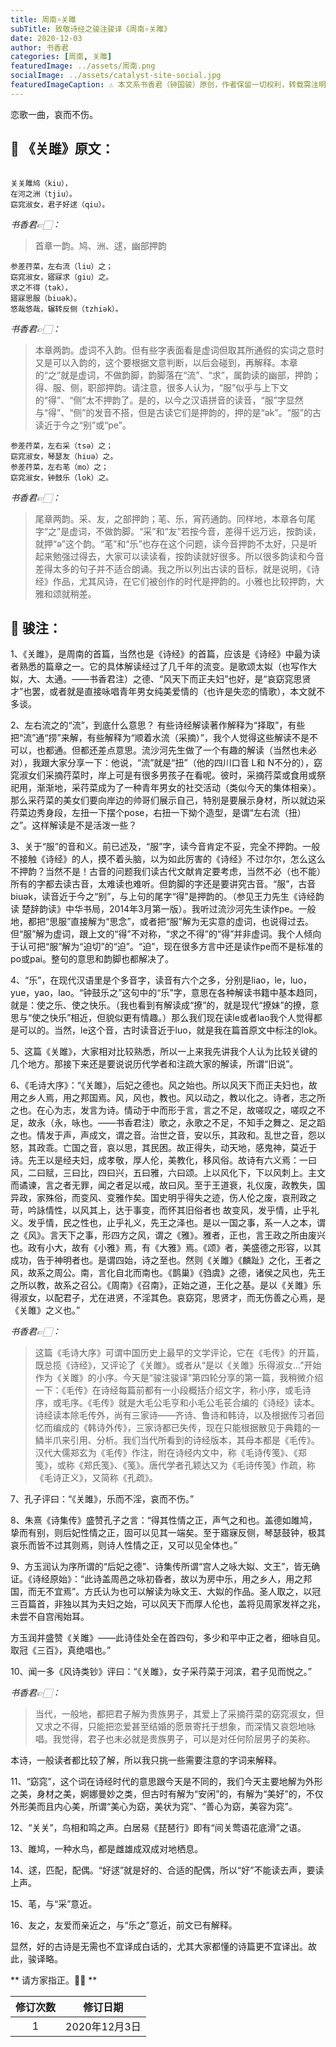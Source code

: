 ```yaml
---
title: 周南∘关雎
subTitle: 致敬诗经之骏注骏译《周南∘关雎》 
date: 2020-12-03 
author: 书香君
categories: [周南, 关雎]
featuredImage: ../assets/周南.png
socialImage: ../assets/catalyst-site-social.jpg
featuredImageCaption: ⚠️️ 本文系书香君（钟国骏）原创，作者保留一切权利，转载需注明出处。
---
```


恋歌一曲，哀而不伤。

## 🌼 《关雎》原文：
```

关关雎鸠（kiu），
在河之洲（tjiu）。
窈窕淑女，君子好逑（qiu）。

```
*书香君👉🏻：* 

> 首章一韵。鸠、洲、逑，幽部押韵

```
参差荇菜，左右流（liu）之；
窈窕淑女，寤寐求（giu）之。
求之不得（tək），
寤寐思服（biuək）。
悠哉悠哉，辗转反侧（tzhiək）。

```
*书香君👉🏻：* 

> 本章两韵。虚词不入韵。但有些字表面看是虚词但取其所通假的实词之意时又是可以入韵的，这个要根据文意判断，以后会碰到，再解释。本章的“之”就是虚词，不做韵脚，韵脚落在“流”、“求”，属韵读的幽部，押韵；得、服、侧，职部押韵。请注意，很多人认为，“服”似乎与上下文的“得”、“侧”太不押韵了。是的，以今之汉语拼音的读音，“服”字显然与“得”、“侧”的发音不搭，但是古读它们是押韵的，押的是“ək”。“服”的古读近于今之“别”或“pe”。

```
参差荇菜，左右采（tsə）之；
窈窕淑女，琴瑟友（hiuə）之。
参差荇菜，左右芼（mo）之；
窈窕淑女，钟鼓乐（lok）之。

```
*书香君👉🏻：* 

> 尾章两韵。采、友，之部押韵；芼、乐，宵药通韵。同样地，本章各句尾字“之”是虚词，不做韵脚。“采”和“友”若按今音，差得千远万远，按韵读，就押“ə”这个韵。“芼”和“乐”也存在这个问题，读今音押韵不太好，只是听起来勉强过得去，大家可以读读看，按韵读就好很多。所以很多韵读和今音差得太多的句子并不适合朗诵。我之所以列出古读的音标，就是说明，《诗经》作品，尤其风诗，在它们被创作的时代是押韵的。小雅也比较押韵，大雅和颂就稍差。

## 🍁️ 骏注：

1、《关雎》，是周南的首篇，当然也是《诗经》的首篇，应该是《诗经》中最为读者熟悉的篇章之一。它的具体解读经过了几千年的流变。是歌颂太姒（也写作大姒，大、太通。——书香君注）之德、“风天下而正夫妇”也好，是“哀窈窕思贤才”也罢，或者就是直接咏唱青年男女纯美爱情的（也许是失恋的情歌），本文就不多谈。

2、左右流之的“流”，到底什么意思？
有些诗经解读著作解释为“择取”，有些把“流”通“捞”来解，有些解释为“顺着水流（采摘）”，我个人觉得这些解读不是不可以，也都通。但都还差点意思。流沙河先生做了一个有趣的解读（当然也未必对），我跟大家分享一下：他说，“流”就是“扭”（他的四川口音 L和 N不分的），窈窕淑女们采摘荇菜时，岸上可是有很多男孩子在看呢。彼时，采摘荇菜或食用或祭祀用，渐渐地，采荇菜成为了一种青年男女的社交活动（类似今天的集体相亲）。那么采荇菜的美女们要向岸边的帅哥们展示自己，特别是要展示身材，所以就边采荇菜边秀身段，左扭一下摆个pose，右扭一下拗个造型，是谓“左右流（扭）之”。这样解读是不是活泼一些？

3、关于“服”的音和义。前已述及，“服”字，读今音肯定不妥，完全不押韵。一般不接触《诗经》的人，摸不着头脑，以为如此厉害的《诗经》不过尔尔，怎么这么不押韵？当然不是！古音的问题我们读古代文献肯定要考虑，当然不必（也不能）所有的字都去读古音，太难读也难听。但韵脚的字还是要讲究古音。“服”，古音biuək，读音近于今之“别”，与上句的尾字“得”是押韵的。（参见王力先生《诗经韵读 楚辞韵读》中华书局，2014年3月第一版）。我听过流沙河先生读作pe。一般地，都把“思服”直接解为“思念”，或者把“服”解为无实意的虚词，也说得过去。但“服”解为虚词，跟上文的“得”不对称，“求之不得”的“得”并非虚词。我个人倾向于认可把“服”解为“迫切”的“迫”。“迫”，现在很多方言中还是读作pe而不是标准的po或pai。整句的意思和韵脚也都解决了。

4、“乐”，在现代汉语里是个多音字，读音有六个之多，分别是liao，le，luo，yue，yao，lao。“钟鼓乐之”这句中的“乐”字，意思在各种解读书籍中基本趋同，就是：使之乐、使之快乐。（我也看到有解读成“撩”的，就是现代“撩妹”的撩，意思与“使之快乐”相近，但貌似更有情趣。）那么我们现在读le或者lao我个人觉得都是可以的。当然，le这个音，古时读音近于luo，就是我在篇首原文中标注的lok。

5、这篇《关雎》，大家相对比较熟悉，所以一上来我先讲我个人认为比较关键的几个地方。那接下来还是要说说历代学者和注疏大家的解读，所谓“旧说”。

6、《毛诗大序》：“《关雎》，后妃之德也。风之始也。所以风天下而正夫妇也，故用之乡人焉，用之邦国焉。风，风也，教也。风以动之，教以化之。诗者，志之所之也。在心为志，发言为诗。情动于中而形于言，言之不足，故嗟叹之，嗟叹之不足，故永（永，咏也。——书香君注）歌之，永歌之不足，不知手之舞之、足之蹈之也。情发于声，声成文，谓之音。治世之音，安以乐，其政和。乱世之音，怨以怒，其政乖。亡国之音，哀以思，其民困。故正得失，动天地，感鬼神，莫近于诗。先王以是经夫妇，成孝敬，厚人伦，美教化，移风俗。故诗有六义焉：一曰风，二曰赋，三曰比，四曰兴，五曰雅，六曰颂。上以风化下，下以风刺上。主文而谲谏，言之者无罪，闻之者足以戒，故曰风。至于王道衰，礼仪废，政教失，国异政，家殊俗，而变风、变雅作矣。国史明乎得失之迹，伤人伦之废，哀刑政之苛，吟詠情性，以风其上，达于事变，而怀其旧俗者也 故变风，发乎情，止乎礼义。发乎情，民之性也，止乎礼义，先王之泽也。是以一国之事，系一人之本，谓之《风》。言天下之事，形四方之风，谓之《雅》。雅者，正也，言王政之所由废兴也。政有小大，故有《小雅》焉，有《大雅》焉。《颂》者，美盛德之形容，以其成功，告于神明者也。是谓四始，诗之至也。然则《关雎》《麟趾》之化，王者之风，故系之周公。南，言化自北而南也。《鹊巢》《驺虞》之德，诸侯之风也，先王之所以教，故系之召公。《周南》《召南》，正始之道，王化之基。是以《关雎》乐得淑女，以配君子，尤在进贤，不淫其色。哀窈窕，思贤才，而无伤善之心焉，是《关雎》之义也。”

*书香君👉🏻：* 

> 这篇《毛诗大序》可谓中国历史上最早的文学评论，它在《毛传》的开篇，既总揽《诗经》，又评论了《关雎》。或者从“是以《关雎》乐得淑女…”开始作为《关雎》的小序。今天是“骏注骏译”第四轮分享的第一篇，我稍微介绍一下：《毛传》在诗经每篇前都有一小段概括介绍文字，称小序，或毛诗序，或毛序。《毛传》就是大毛公毛亨和小毛公毛苌合编的《诗经》读本。诗经读本除毛传外，尚有三家诗——齐诗、鲁诗和韩诗，以及根据传习者回忆而编成的《韩诗外传》，三家诗都已失传，现在只能根据散见于典籍的一鳞半爪来引用、分析。我们当代所看到的诗经版本，其母本都是《毛传》。汉代大儒郑玄为《毛传》作注，附在诗经内文中，称《毛诗传笺》、《郑笺》，或称《郑氏笺》、《笺》。唐代学者孔颖达又为《毛诗传笺》作疏，称《毛诗正义》，又简称《孔疏》。

7、孔子评曰：“《关雎》，乐而不淫，哀而不伤。”

8、朱熹《诗集传》盛赞孔子之言：“得其性情之正，声气之和也。盖德如雎鸠，挚而有别，则后妃性情之正，固可以见其一端矣。至于寤寐反侧，琴瑟鼓钟，极其哀乐而皆不过其则焉，则诗人性情之正，又可以见全体也。”

9、方玉润认为序所谓的“后妃之德”、诗集传所谓“宫人之咏大姒、文王”，皆无确证。《诗经原始》：“此诗盖周邑之咏初昏者，故以为房中乐，用之乡人，用之邦国，而无不宜焉”。方氏认为也可以解读为咏文王、大姒的作品。圣人取之，以冠三百篇首，非独以其为夫妇之始，可以风天下而厚人伦也，盖将见周家发祥之兆，未尝不自宫闱始耳。

方玉润并盛赞《关雎》——此诗佳处全在首四句，多少和平中正之者，细咏自见。取冠《三百》，真绝唱也。”

10、闻一多《风诗类钞》评曰：“《关雎》，女子采荇菜于河滨，君子见而悦之。”

*书香君👉🏻：* 

> 当代，一般地，都把君子解为贵族男子，其爱上了采摘荇菜的窈窕淑女，但又求之不得，只能把恋爱甚至结婚的愿景寄托于想象，而深情又哀怨地咏唱。我觉得，君子也未必就是贵族男子，可以是对任何阶层男子的美称。

本诗，一般读者都比较了解，所以我只挑一些需要注意的字词来解释。

11、“窈窕”，这个词在诗经时代的意思跟今天是不同的，我们今天主要地解为外形之美，身材之美，婀娜曼妙之类，但古时有解为“安闲”的，有解为“美好”的，不仅外形美而且内心美，所谓“美心为窈，美状为窕”、“善心为窈，美容为窕”。

12、“关关”，鸟相和鸣之声。白居易《琵琶行》即有“间关莺语花底滑”之语。

13、雎鸠，一种水鸟，都是雌雄成双成对地栖息。

14、逑，匹配，配偶。“好逑”就是好的、合适的配偶，所以“好”不能读去声，要读上声。

15、芼，与“采”意近。

16、友之，友爱而亲近之，与“乐之”意近，前文已有解释。

显然，好的古诗是无需也不宜译成白话的，尤其大家都懂的诗篇更不宜译出。故此，骏译略。

** 请方家指正。🙏🏻 **

| 修订次数      | 修订日期 | 
|   :----: |    :----:   | 
| 1    | 2020年12月3日       | 
